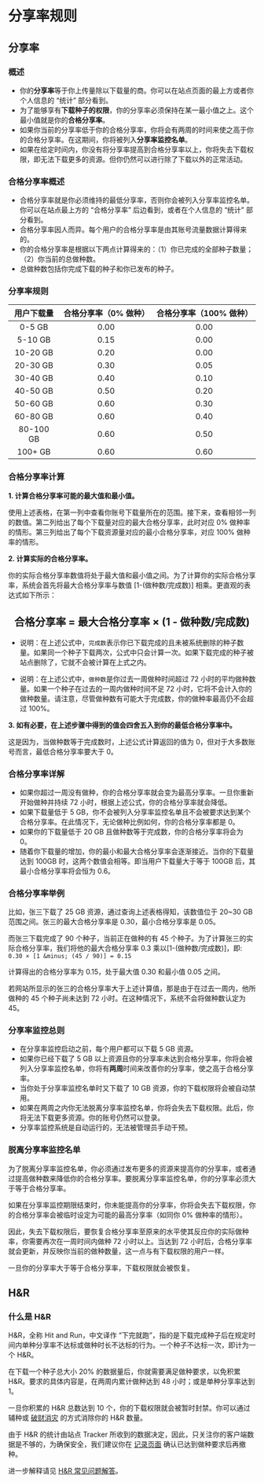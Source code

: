 <H1 id="content">分享率规则</H1>

<H2 id="ratio-system-overview">分享率</H2>

<H3 id="ratio-system-overview">概述</H3>

- 你的**分享率**等于你上传量除以下载量的商。你可以在站点页面的最上方或者你个人信息的 “统计” 部分看到。
- 为了能够享有**下载种子的权限**，你的分享率必须保持在某一最小值之上。这个最小值就是你的**合格分享率**。
- 如果你当前的分享率低于你的合格分享率，你将会有两周的时间来使之高于你的合格分享率。在这期间，你将被列入**分享率监控名单**。
- 如果在给定时间内，你没有将分享率提高到合格分享率以上，你将失去下载权限，即无法下载更多的资源。但你仍然可以进行除了下载以外的正常活动。

<H3 id="required-ratio-overview">合格分享率概述</H3>

- 合格分享率就是你必须维持的最低分享率，否则你会被列入分享率监控名单。你可以在站点最上方的 “合格分享率” 后边看到，或者在个人信息的 “统计” 部分看到。
- 合格分享率因人而异。每个用户的合格分享率是由其账号流量数据计算得来的。
- 你的合格分享率是根据以下两点计算得来的：（1）你已完成的全部种子数量；（2）你当前的总做种数。
- 总做种数包括你完成下载的种子和你已发布的种子。

<H3 id="required-ratio-table">分享率规则</H3>

| 用户下载量 | 合格分享率（0% 做种） | 合格分享率（100% 做种） |
| :--------: | :-------------------: | :---------------------: |
|   0-5 GB   |         0.00          |          0.00           |
|  5-10 GB   |         0.15          |          0.00           |
|  10-20 GB  |         0.20          |          0.00           |
|  20-30 GB  |         0.30          |          0.05           |
|  30-40 GB  |         0.40          |          0.10           |
|  40-50 GB  |         0.50          |          0.20           |
|  50-60 GB  |         0.60          |          0.30           |
|  60-80 GB  |         0.60          |          0.40           |
| 80-100 GB  |         0.60          |          0.50           |
|  100+ GB   |         0.60          |          0.60           |

<H3 id="required-ratio-calculation">合格分享率计算</H3>

**1. 计算合格分享率可能的最大值和最小值。**

使用上述表格，在第一列中查看你账号下载量所在的范围。接下来，查看相邻一列的数值。第二列给出了每个下载量对应的最大合格分享率，此时对应 0% 做种率的情形。第三列给出了每个下载资源量对应的最小合格分享率，对应 100% 做种率的情形。

**2. 计算实际的合格分享率。**

你的实际合格分享率数值将处于最大值和最小值之间。为了计算你的实际合格分享率，系统会首先将最大合格分享率与数值 [1-(做种数/完成数)] 相乘。更直观的表达式如下所示：

<Center>
  <H2>合格分享率 = 最大合格分享率 × (1 - 做种数/完成数)</H2>
</Center>

- 说明：在上述公式中，`完成数`表示你已下载完成的且未被系统删除的种子数量。如果同一个种子下载两次，公式中只会计算一次。如果下载完成的种子被站点删除了，它就不会被计算在上式之内。

- 说明：在上述公式中，`做种数`是你过去一周做种时间超过 72 小时的平均做种数量。如果一个种子在过去的一周内做种时间不足 72 小时，它将不会计入你的做种数量。请注意，尽管做种数有可能大于完成数，你的做种率最高仍不会超过 100%。

**3. 如有必要，在上述步骤中得到的值会四舍五入到你的最低合格分享率中。**

这是因为，当做种数等于完成数时，上述公式计算返回的值为 0，但对于大多数账号而言，最低合格分享率要大于 0。

<H3 id="required-ratio-details">合格分享率详解</H3>

- 如果你超过一周没有做种，你的合格分享率就会变为最高分享率。一旦你重新开始做种并持续 72 小时，根据上述公式，你的合格分享率就会降低。
- 如果下载量低于 5 GB，你不会被列入分享率监控名单且不会被要求达到某个合格分享率。在此情况下，无论做种比例如何，你的合格分享率都是 0。
- 如果你的下载量低于 20 GB 且做种数等于完成数，你的合格分享率将会为 0。
- 随着你下载量的增加，你的最小和最大合格分享率会逐渐接近。当你的下载量达到 100GB 时，这两个数值会相等。即当用户下载量大于等于 100GB 后，其最小合格分享率将会恒为 0.6。

<H3 id="required-ratio-examples">合格分享率举例</H3>

比如，张三下载了 25 GB 资源，通过查询上述表格得知，该数值位于 20~30 GB 范围之间。张三的最大合格分享率是 0.30，最小合格分享率是 0.05。

而张三下载完成了 90 个种子，当前正在做种的有 45 个种子。为了计算张三的实际合格分享率，我们将他的最大合格分享率 0.3 乘以[1-(做种数/完成数)]，即: `0.30 × [1 &minus; (45 / 90)] = 0.15`

计算得出的合格分享率为 0.15，处于最大值 0.30 和最小值 0.05 之间。

若网站所显示的张三的合格分享率大于上述计算值，那是由于在过去一周内，他所做种的 45 个种子尚未达到 72 小时。在这种情况下，系统不会将做种数认定为 45。

<H3 id="ratio-watch-overview">分享率监控总则</H3>

- 在分享率监控启动之前，每个用户都可以下载 5 GB 资源。
- 如果你已经下载了 5 GB 以上资源且你的分享率未达到合格分享率，你将会被列入分享率监控名单，你将有**两周**时间来改善你的分享率，使之高于合格分享率。
- 当你处于分享率监控名单时又下载了 10 GB 资源，你的下载权限将会被自动禁用。
- 如果在两周之内你无法脱离分享率监控名单，你将会失去下载权限。此后，你将无法下载更多资源。你的账号仍然可以登录。
- 分享率监控系统是自动运行的，无法被管理员手动干预。

<H3 id="leaving-ratio-watch">脱离分享率监控名单</H3>

为了脱离分享率监控名单，你必须通过发布更多的资源来提高你的分享率，或者通过提高做种数来降低你的合格分享率。要脱离分享率监控名单，你的分享率必须大于等于合格分享率。

如果在分享率监控期限结束时，你未能提高你的分享率，你将会失去下载权限，你的合格分享率会被临时设定为可能的最高分享率（如同你 0% 做种率的情形）。

因此，失去下载权限后，要恢复合格分享率至原来的水平使其反应你的实际做种率，你需要再次在一周时间内做种 72 小时以上。当达到 72 小时后，合格分享率就会更新，并反映你当前的做种数量，这一点与有下载权限的用户一样。

一旦你的分享率大于等于合格分享率，下载权限就会被恢复。

<H2 id="hnr">H&R</H2>

<H3 id="what-is-hnr">什么是 H&R</H3>

H&R，全称 Hit and Run，中文译作 “下完就跑”，指的是下载完成种子后在规定时间内单种分享率不达标或做种时长不达标的行为。一个种子不达标一次，即计为一个 H&R。

在下载一个种子总大小 20% 的数据量后，你就需要满足做种要求，以免积累 H&R。要求的具体内容是，在两周内累计做种达到 48 小时；或是单种分享率达到 1。

一旦你积累的 H&R 总数达到 10 个，你的下载权限就会被暂时封禁。你可以通过辅种或 [破财消灾](/bonus.php) 的方式消除你的 H&R 数量。

由于 H&R 的统计由站点 Tracker 所收到的数据决定，因此，只关注你的客户端数据是不够的，为确保安全，我们建议你在 [记录页面]('/torrents.php?type=downloaded) 确认已达到做种要求后再撤种。

进一步解释请见 [H&R 常见问题解答](/wiki.php?action=article&id=68)。
